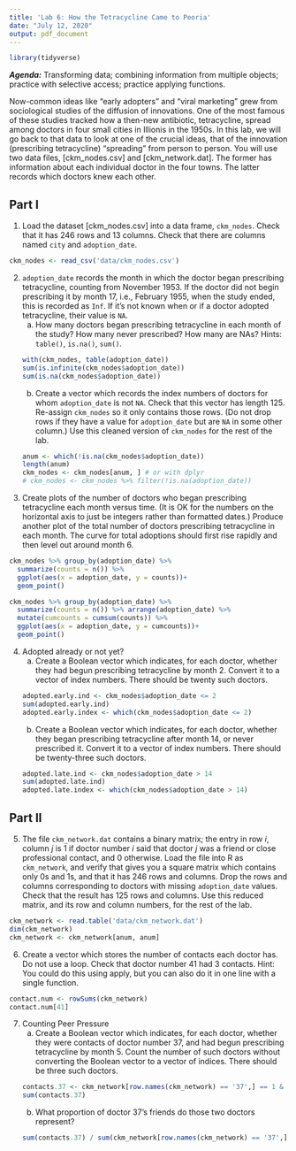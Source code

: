 ```yaml
---
title: 'Lab 6: How the Tetracycline Came to Peoria'
date: "July 12, 2020"
output: pdf_document
---
```

```r
library(tidyverse)
```

***Agenda:*** Transforming data; combining information from multiple objects; practice with selective access; practice applying functions.

Now-common ideas like “early adopters” and “viral marketing” grew from sociological studies of the diffusion of innovations. One of the most famous of these studies tracked how a then-new antibiotic, tetracycline, spread among doctors in four small cities in Illionis in the 1950s. In this lab, we will go back to that data to look at one of the crucial ideas, that of the innovation (prescribing tetracycline) “spreading” from person to person.
You will use two data files, [ckm_nodes.csv] and [ckm_network.dat]. The former has information about each individual doctor in the four towns. The latter records which doctors knew each other.

Part I
------
1. Load the dataset [ckm_nodes.csv] into a data frame, `ckm_nodes`. Check that it has 246 rows and 13 columns. Check that there are columns named `city` and `adoption_date`.
```r
ckm_nodes <- read_csv('data/ckm_nodes.csv')
```

2. `adoption_date` records the month in which the doctor began prescribing tetracycline, counting from November 1953. If the doctor did not begin prescribing it by month 17, i.e., February 1955, when the study ended, this is recorded as `Inf`. If it’s not known when or if a doctor adopted tetracycline, their value is `NA`.
    a. How many doctors began prescribing tetracycline in each month of the study? How many never prescribed? How many are NAs? Hints: `table()`, `is.na()`, `sum()`.
```r
with(ckm_nodes, table(adoption_date))
sum(is.infinite(ckm_nodes$adoption_date))
sum(is.na(ckm_nodes$adoption_date))
```
  
    b. Create a vector which records the index numbers of doctors for whom `adoption_date` is not `NA`. Check that this vector has length 125. Re-assign `ckm_nodes` so it only contains those rows. (Do not drop rows if they have a value for `adoption_date` but are `NA` in some other column.) Use this cleaned version of `ckm_nodes` for the rest of the lab.
```r
anum <- which(!is.na(ckm_nodes$adoption_date))
length(anum)
ckm_nodes <- ckm_nodes[anum, ] # or with dplyr
# ckm_nodes <- ckm_nodes %>% filter(!is.na(adoption_date))
```
  
3. Create plots of the number of doctors who began prescribing tetracycline each month versus time. (It is OK for the numbers on the horizontal axis to just be integers rather than formatted dates.) Produce another plot of the total number of doctors prescribing tetracycline in each month. The curve for total adoptions should first rise rapidly and then level out around month 6.
```r
ckm_nodes %>% group_by(adoption_date) %>%
  summarize(counts = n()) %>% 
  ggplot(aes(x = adoption_date, y = counts))+
  geom_point()

ckm_nodes %>% group_by(adoption_date) %>%
  summarize(counts = n()) %>% arrange(adoption_date) %>% 
  mutate(cumcounts = cumsum(counts)) %>% 
  ggplot(aes(x = adoption_date, y = cumcounts))+
  geom_point()
```

4. Adopted already or not yet?
    a. Create a Boolean vector which indicates, for each doctor, whether they had begun prescribing tetracycline by month 2. Convert it to a vector of index numbers. There should be twenty such doctors.
```r
adopted.early.ind <- ckm_nodes$adoption_date <= 2
sum(adopted.early.ind)
adopted.early.index <- which(ckm_nodes$adoption_date <= 2)
```
 
    b. Create a Boolean vector which indicates, for each doctor, whether they began prescribing tetracycline after month 14, or never prescribed it. Convert it to a vector of index numbers. There should be twenty-three such doctors.
```r
adopted.late.ind <- ckm_nodes$adoption_date > 14
sum(adopted.late.ind)
adopted.late.index <- which(ckm_nodes$adoption_date > 14)
```

Part II
----------
5. The file `ckm_network.dat` contains a binary matrix; the entry in row $i$, column $j$ is 1 if doctor number $i$ said that doctor $j$ was a friend or close professional contact, and 0 otherwise. Load the file into R as `ckm_network`, and verify that gives you a square matrix which contains only 0s and 1s, and that it has 246 rows and columns. Drop the rows and columns corresponding to doctors with missing `adoption_date` values. Check that the result has 125 rows and columns. Use this reduced matrix, and its row and column numbers, for the rest of the lab.
```r
ckm_network <- read.table('data/ckm_network.dat')
dim(ckm_network)
ckm_network <- ckm_network[anum, anum]
```

6. Create a vector which stores the number of contacts each doctor has. Do not use a loop. Check that doctor number 41 had 3 contacts.
Hint: You could do this using apply, but you can also do it in one line with a single function.
```r
contact.num <- rowSums(ckm_network)
contact.num[41]
```

7. Counting Peer Pressure
    a. Create a Boolean vector which indicates, for each doctor, whether they were contacts of doctor number 37, and had begun prescribing tetracycline by month 5. Count the number of such doctors without converting the Boolean vector to a vector of indices. There should be three such doctors.
```r
contacts.37 <- ckm_network[row.names(ckm_network) == '37',] == 1 & ckm_nodes$adoption_date <= 5
sum(contacts.37)
```

    b. What proportion of doctor 37’s friends do those two doctors represent? 
```r
sum(contacts.37) / sum(ckm_network[row.names(ckm_network) == '37',])
```
    
    